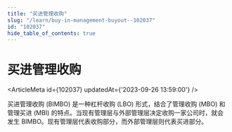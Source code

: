 ```yaml
---
title: "买进管理收购"
slug: "/learn/buy-in-management-buyout--102037"
id: "102037"
hide_table_of_contents: true
---
```



# 买进管理收购

<ArticleMeta id={102037} updatedAt={'2023-09-26 13:59:00'} />
<div className='border-solid border-b border-t-0 my-4 border-[var(--ifm-color-gray-300)]' />

买进管理收购 (BIMBO) 是一种杠杆收购 (LBO) 形式，结合了管理收购 (MBO) 和管理买进 (MBI) 的特点。当现有管理层与外部管理层决定收购一家公司时，就会发生 BIMBO。现有管理层代表收购部分，而外部管理层则代表买进部分。
